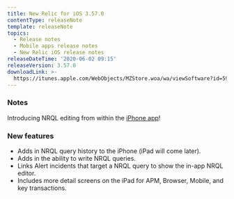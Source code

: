 ```yaml
---
title: New Relic for iOS 3.57.0
contentType: releaseNote
template: releaseNote
topics:
  - Release notes
  - Mobile apps release notes
  - New Relic iOS release notes
releaseDateTime: '2020-06-02 09:15'
releaseVersion: 3.57.0
downloadLink: >-
  https://itunes.apple.com/WebObjects/MZStore.woa/wa/viewSoftware?id=594038638&mt=8
---
```


### Notes

Introducing NRQL editing from within the [iPhone app](https://docs.newrelic.com/docs/mobile-apps/new-relic-mobile-apps/ios-app/introduction-ios-mobile-app)!

### New features

* Adds in NRQL query history to the iPhone (iPad will come later).
* Adds in the ability to write NRQL queries.
* Links Alert incidents that target a NRQL query to show the in-app NRQL editor.
* Includes more detail screens on the iPad for APM, Browser, Mobile, and key transactions.

